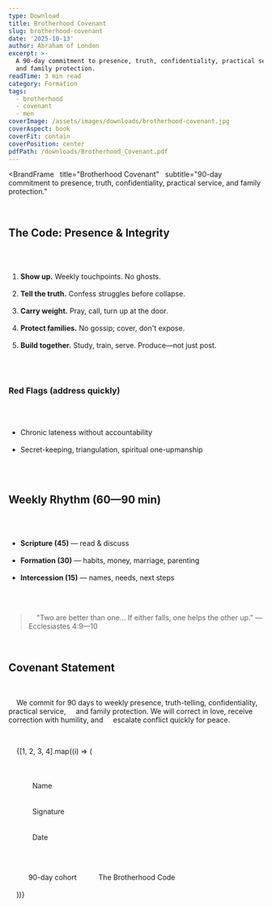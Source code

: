 ```yaml
---
type: Download
title: Brotherhood Covenant
slug: brotherhood-covenant
date: '2025-10-13'
author: Abraham of London
excerpt: >-
  A 90-day commitment to presence, truth, confidentiality, practical service,
  and family protection.
readTime: 3 min read
category: Formation
tags:
  - brotherhood
  - covenant
  - men
coverImage: /assets/images/downloads/brotherhood-covenant.jpg
coverAspect: book
coverFit: contain
coverPosition: center
pdfPath: /downloads/Brotherhood_Covenant.pdf
---
```


<BrandFrame
  title="Brotherhood Covenant"
  subtitle="90-day commitment to presence, truth, confidentiality, practical service, and family protection."
>
  <h2>The Code: Presence & Integrity</h2>
  <ol>
    <li>**Show up.** Weekly touchpoints. No ghosts.</li>
    <li>**Tell the truth.** Confess struggles before collapse.</li>
    <li>**Carry weight.** Pray, call, turn up at the door.</li>
    <li>**Protect families.** No gossip; cover, don't expose.</li>
    <li>**Build together.** Study, train, serve. Produce—not just post.</li>
  </ol>

  <h3>Red Flags (address quickly)</h3>
  <ul>
    <li>Chronic lateness without accountability</li>
    <li>Secret-keeping, triangulation, spiritual one-upmanship</li>
  </ul>

  <h2>Weekly Rhythm (60—90 min)</h2>
  <ul>
    <li>**Scripture (45)** — read & discuss</li>
    <li>**Formation (30)** — habits, money, marriage, parenting</li>
    <li>**Intercession (15)** — names, needs, next steps</li>
  </ul>

  <blockquote>
    "Two are better than one… If either falls, one helps the other up." — Ecclesiastes 4:9—10
  </blockquote>

  <h2 className="mt-8">Covenant Statement</h2>
  <p>
    We commit for 90 days to weekly presence, truth-telling, confidentiality, practical service,
    and family protection. We will correct in love, receive correction with humility, and
    escalate conflict quickly for peace.
  </p>

  <div className="not-prose mt-10 grid grid-cols-1 gap-8 sm:grid-cols-2">
    {[1, 2, 3, 4].map((i) => (
      <div key={i} className="rounded-xl border border-lightGrey/90 p-4">
        <div className="mb-6">
          <div className="mb-5 border-b border-lightGrey pb-5">
            <div className="h-6" />
            <span className="text-xs text-[color:var(--color-on-secondary)/0.6]">Name</span>
          </div>
          <div className="mb-5 border-b border-lightGrey pb-5">
            <div className="h-6" />
            <span className="text-xs text-[color:var(--color-on-secondary)/0.6]">Signature</span>
          </div>
          <div className="border-b border-lightGrey pb-5">
            <div className="h-6" />
            <span className="text-xs text-[color:var(--color-on-secondary)/0.6]">Date</span>
          </div>
        </div>

        <div className="flex items-center justify-between text-[11.5px] text-[color:var(--color-on-secondary)/0.6]">
          <span>90-day cohort</span>
          <span className="text-forest">The Brotherhood Code</span>
        </div>
      </div>
    ))}
  </div>
</BrandFrame>
